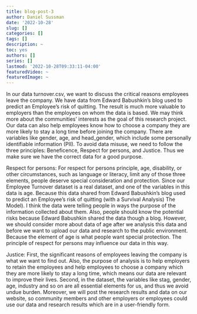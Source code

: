 ```yaml
---
title: blog-post-3
author: Daniel Sussman
date: '2022-10-28'
slug: []
categories: []
tags: []
description: ~
toc: yes
authors: []
series: []
lastmod: '2022-10-28T09:33:11-04:00'
featuredVideo: ~
featuredImage: ~
---
```



In our data turnover.csv, we want to discuss the critical reasons employees leave the company. We have data from Edward Babushkin's blog used to predict an Employee's risk of quitting. The result is much more valuable to employers than the employees on whom the data is based. We may think more about the communities' interests as the goal of this research project. Our data can also help employees know how to choose a company they are more likely to stay a long time before joining the company. There are variables like gender, age, and head_gender, which include some personally identifiable information (PII). To avoid data misuse, we need to follow the three principles: Beneficence, Respect for persons, and Justice. Thus we make sure we have the correct data for a good purpose.

Respect for persons:
For respect for persons principle, age, disability, or other circumstances, such as language or literacy, limit
any of those three elements, people deserve special consideration and protection. Since our Employee Turnover dataset is a real dataset, and one of the variables in this data is age. Because this data shared from Edward Babushkin's blog used to predict an Employee's risk of quitting (with a Survival Analysis) The Model). I think the data were telling people in ways the purpose of the information collected about them. Also, people should know the potential risks because Edward Babushkin shared the data though a blog. However, we should consider more about data of age after we analysis this data and before we want to upload our data and research to the public environment. Because the element of age is what people want special protection. The principle of respect for persons may influence our data in this way.

Justice:
First, the significant reasons of employees leaving the company is what we want to find out. Also, the purpose of analysis is to help employers to retain the employees and help employees to choose a company which they are more likely to stay a long time, which means our data are relevant to improve their lives. Second, in the dataset, the variables like stag, gender, age, industry and so on are all essential elements for us, and thus we avoid undue burden. Moreover, we will post the research results and data on our website, so community members and other employers or employees could use our data and research results which are in a user-friendly form.